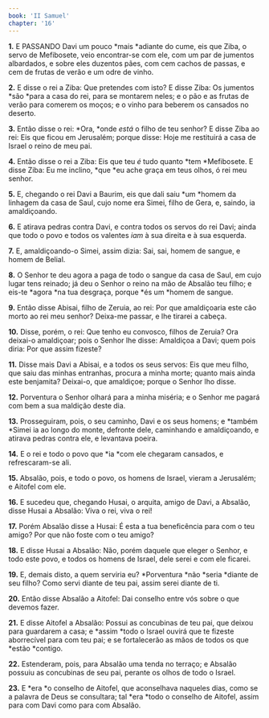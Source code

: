 ```yaml
---
book: 'II Samuel'
chapter: '16'
---
```


**1.** E PASSANDO Davi um pouco *mais *adiante do cume, eis que Ziba, o servo de Mefibosete, veio encontrar-se com ele, com um par de jumentos albardados, e sobre eles duzentos pães, com cem cachos de passas, e cem de frutas de verão e um odre de vinho.

**2.** E disse o rei a Ziba: Que pretendes com isto? E disse Ziba: Os jumentos *são *para a casa do rei, para se montarem neles; e o pão e as frutas de verão para comerem os moços; e o vinho para beberem os cansados no deserto.

**3.** Então disse o rei: *Ora, *onde *está* o filho de teu senhor? E disse Ziba ao rei: Eis que ficou em Jerusalém; porque disse: Hoje me restituirá a casa de Israel o reino de meu pai.

**4.** Então disse o rei a Ziba: Eis que teu *é* tudo quanto *tem *Mefibosete. E disse Ziba: Eu me inclino, *que *eu ache graça em teus olhos, ó rei meu senhor.

**5.** E, chegando o rei Davi a Baurim, eis que dali saiu *um *homem da linhagem da casa de Saul, cujo nome era Simei, filho de Gera, e, saindo, ia amaldiçoando.

**6.** E atirava pedras contra Davi, e contra todos os servos do rei Davi; ainda que todo o povo e todos os valentes *iam* à sua direita e à sua esquerda.

**7.** E, amaldiçoando-o Simei, assim dizia: Sai, sai, homem de sangue, e homem de Belial.

**8.** O Senhor te deu agora a paga de todo o sangue da casa de Saul, em cujo lugar tens reinado; já deu o Senhor o reino na mão de Absalão teu filho; e eis-te *agora *na tua desgraça, porque *és um *homem de sangue.

**9.** Então disse Abisai, filho de Zeruia, ao rei: Por que amaldiçoaria este cão morto ao rei meu senhor? Deixa-me passar, e lhe tirarei a cabeça.

**10.** Disse, porém, o rei: Que tenho eu convosco, filhos de Zeruia? Ora deixai-o amaldiçoar; pois o Senhor lhe disse: Amaldiçoa a Davi; quem pois diria: Por que assim fizeste?

**11.** Disse mais Davi a Abisai, e a todos os seus servos: Eis que meu filho, que saiu das minhas entranhas, procura a minha morte; quanto mais ainda este benjamita? Deixai-o, que amaldiçoe; porque o Senhor lho disse.

**12.** Porventura o Senhor olhará para a minha miséria; e o Senhor me pagará com bem a sua maldição deste dia.

**13.** Prosseguiram, pois, o seu caminho, Davi e os seus homens; e *também *Simei ia ao longo do monte, defronte dele, caminhando e amaldiçoando, e atirava pedras contra ele, e levantava poeira.

**14.** E o rei e todo o povo que *ia *com ele chegaram cansados, e refrescaram-se ali.

**15.** Absalão, pois, e todo o povo, os homens de Israel, vieram a Jerusalém; e Aitofel com ele.

**16.** E sucedeu que, chegando Husai, o arquita, amigo de Davi, a Absalão, disse Husai a Absalão: Viva o rei, viva o rei!

**17.** Porém Absalão disse a Husai: É esta a tua beneficência para com o teu amigo? Por que não foste com o teu amigo?

**18.** E disse Husai a Absalão: Não, porém daquele que eleger o Senhor, e todo este povo, e todos os homens de Israel, dele serei e com ele ficarei.

**19.** E, demais disto, a quem serviria eu? *Porventura *não *seria *diante de seu filho? Como servi diante de teu pai, assim serei diante de ti.

**20.** Então disse Absalão a Aitofel: Dai conselho entre vós sobre o que devemos fazer.

**21.** E disse Aitofel a Absalão: Possui as concubinas de teu pai, que deixou para guardarem a casa; e *assim *todo o Israel ouvirá que te fizeste aborrecível para com teu pai; e se fortalecerão as mãos de todos os que *estão *contigo.

**22.** Estenderam, pois, para Absalão uma tenda no terraço; e Absalão possuiu as concubinas de seu pai, perante os olhos de todo o Israel.

**23.** E *era *o conselho de Aitofel, que aconselhava naqueles dias, como se a palavra de Deus se consultara; tal *era *todo o conselho de Aitofel, assim para com Davi como para com Absalão.